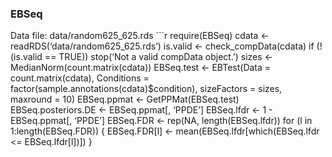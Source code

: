 ### EBSeq
Data file: data/random625_625.rds
```r
require(EBSeq)
cdata <- readRDS('data/random625_625.rds')
is.valid <- check_compData(cdata)
if (!(is.valid == TRUE)) stop('Not a valid compData object.')
sizes <- MedianNorm(count.matrix(cdata))
EBSeq.test <- EBTest(Data = count.matrix(cdata), Conditions = factor(sample.annotations(cdata)$condition), sizeFactors = sizes, maxround = 10)
EBSeq.ppmat <- GetPPMat(EBSeq.test)
EBSeq.posteriors.DE <- EBSeq.ppmat[, 'PPDE']
EBSeq.lfdr <- 1 - EBSeq.ppmat[, 'PPDE']
EBSeq.FDR <- rep(NA, length(EBSeq.lfdr))
for (l in 1:length(EBSeq.FDR)) {
EBSeq.FDR[l] <- mean(EBSeq.lfdr[which(EBSeq.lfdr <= EBSeq.lfdr[l])])
}

